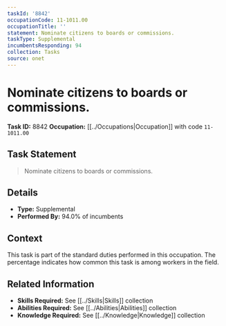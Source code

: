 ```yaml
---
taskId: '8842'
occupationCode: 11-1011.00
occupationTitle: ''
statement: Nominate citizens to boards or commissions.
taskType: Supplemental
incumbentsResponding: 94
collection: Tasks
source: onet
---
```

# Nominate citizens to boards or commissions.

**Task ID:** 8842
**Occupation:** [[../Occupations|Occupation]] with code `11-1011.00`

## Task Statement

> Nominate citizens to boards or commissions.

## Details

- **Type:** Supplemental
- **Performed By:** 94.0% of incumbents

## Context

This task is part of the standard duties performed in this occupation. The percentage indicates how common this task is among workers in the field.

## Related Information

- **Skills Required:** See [[../Skills|Skills]] collection
- **Abilities Required:** See [[../Abilities|Abilities]] collection
- **Knowledge Required:** See [[../Knowledge|Knowledge]] collection

